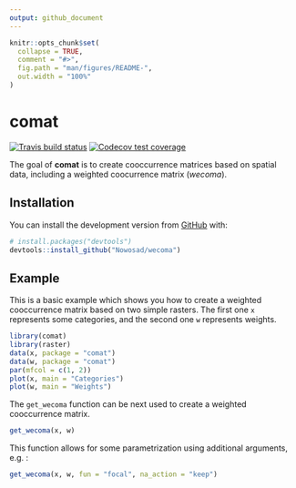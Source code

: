 ```yaml
---
output: github_document
---
```


<!-- README.md is generated from README.Rmd. Please edit that file -->

```r
knitr::opts_chunk$set(
  collapse = TRUE,
  comment = "#>",
  fig.path = "man/figures/README-",
  out.width = "100%"
)
```
# comat

<!-- badges: start -->
[![Travis build status](https://travis-ci.org/Nowosad/wecoma.svg?branch=master)](https://travis-ci.org/Nowosad/wecoma)
[![Codecov test coverage](https://codecov.io/gh/Nowosad/wecoma/branch/master/graph/badge.svg)](https://codecov.io/gh/Nowosad/wecoma?branch=master)
<!-- badges: end -->

The goal of **comat** is to create cooccurrence matrices based on spatial data, including a weighted coocurrence matrix (*wecoma*).

## Installation

<!-- You can install the released version of comat from [CRAN](https://CRAN.R-project.org) with: -->

<!-- ``` r -->
<!-- install.packages("comat") -->
<!-- ``` -->

You can install the development version from [GitHub](https://github.com/) with:

``` r
# install.packages("devtools")
devtools::install_github("Nowosad/wecoma")
```
## Example

This is a basic example which shows you how to create a weighted cooccurrence matrix based on two simple rasters. 
The first one `x` represents some categories, and the second one `w` represents weights.

```r
library(comat)
library(raster)
data(x, package = "comat")
data(w, package = "comat")
par(mfcol = c(1, 2))
plot(x, main = "Categories")
plot(w, main = "Weights")
```

The `get_wecoma` function can be next used to create a weighted cooccurrence matrix.

```r
get_wecoma(x, w)
```

This function allows for some parametrization using additional arguments, e.g. :

```r
get_wecoma(x, w, fun = "focal", na_action = "keep")
```

